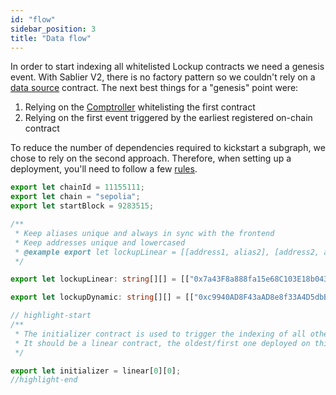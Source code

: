 ```yaml
---
id: "flow"
sidebar_position: 3
title: "Data flow"
---
```


In order to start indexing all whitelisted Lockup contracts we need a genesis event. With Sablier V2, there is no
factory pattern so we couldn't rely on a
[data source](https://thegraph.com/docs/en/developing/creating-a-subgraph/#data-source-templates) contract. The next
best things for a "genesis" point were:

1. Relying on the [Comptroller](/contracts/v2/reference/core/contract.SablierV2Comptroller) whitelisting the first
   contract
2. Relying on the first event triggered by the earliest registered on-chain contract

To reduce the number of dependencies required to kickstart a subgraph, we chose to rely on the second approach.
Therefore, when setting up a deployment, you'll need to follow a few
[rules](https://github.com/sablier-labs/v2-subgraphs/blob/main/packages/core/src/constants/chains/sepolia.ts).

```ts title="core/src/constants/chains/sepolia.ts"
export let chainId = 11155111;
export let chain = "sepolia";
export let startBlock = 9283515;

/**
 * Keep aliases unique and always in sync with the frontend
 * Keep addresses unique and lowercased
 * @example export let lockupLinear = [[address1, alias2], [address2, alias2]]
 */

export let lockupLinear: string[][] = [["0x7a43F8a888fa15e68C103E18b0439Eb1e98E4301", "LL2"]];

export let lockupDynamic: string[][] = [["0xc9940AD8F43aAD8e8f33A4D5dbBf0a8F7FF4429A", "LD2"]];

// highlight-start
/**
 * The initializer contract is used to trigger the indexing of all other contracts.
 * It should be a linear contract, the oldest/first one deployed on this chain.
 */

export let initializer = linear[0][0];
//highlight-end
```
